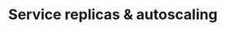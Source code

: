 ---
title: Service replicas & autoscaling
description: 'Overview of nhost extend.'
icon: object-ungroup
---